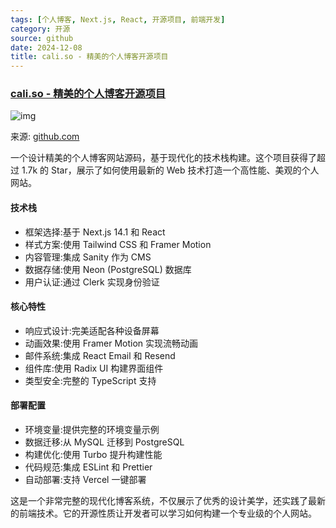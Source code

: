 ```yaml
---
tags: [个人博客, Next.js, React, 开源项目, 前端开发]
category: 开源
source: github
date: 2024-12-08
title: cali.so - 精美的个人博客开源项目
---
```


### [cali.so - 精美的个人博客开源项目](https://github.com/CaliCastle/cali.so)

![img](https://img.mengpeng.tech/i/2024/12/07/6754611da037b.webp)

来源: [github.com](https://github.com/CaliCastle/cali.so)

一个设计精美的个人博客网站源码，基于现代化的技术栈构建。这个项目获得了超过 1.7k 的 Star，展示了如何使用最新的 Web 技术打造一个高性能、美观的个人网站。

#### 技术栈
- 框架选择:基于 Next.js 14.1 和 React
- 样式方案:使用 Tailwind CSS 和 Framer Motion
- 内容管理:集成 Sanity 作为 CMS
- 数据存储:使用 Neon (PostgreSQL) 数据库
- 用户认证:通过 Clerk 实现身份验证

#### 核心特性
- 响应式设计:完美适配各种设备屏幕
- 动画效果:使用 Framer Motion 实现流畅动画
- 邮件系统:集成 React Email 和 Resend
- 组件库:使用 Radix UI 构建界面组件
- 类型安全:完整的 TypeScript 支持

#### 部署配置
- 环境变量:提供完整的环境变量示例
- 数据迁移:从 MySQL 迁移到 PostgreSQL
- 构建优化:使用 Turbo 提升构建性能
- 代码规范:集成 ESLint 和 Prettier
- 自动部署:支持 Vercel 一键部署

这是一个非常完整的现代化博客系统，不仅展示了优秀的设计美学，还实践了最新的前端技术。它的开源性质让开发者可以学习如何构建一个专业级的个人网站。 